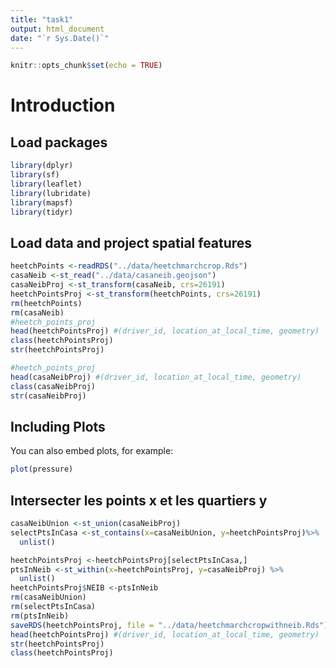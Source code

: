 ```yaml
---
title: "task1"
output: html_document
date: "`r Sys.Date()`"
---
```


```r
knitr::opts_chunk$set(echo = TRUE)
```

# Introduction

## Load packages
```r
library(dplyr) 
library(sf)
library(leaflet)
library(lubridate)
library(mapsf)
library(tidyr)
```
## Load data and project spatial features
```r
heetchPoints <-readRDS("../data/heetchmarchcrop.Rds")
casaNeib <-st_read("../data/casaneib.geojson") 
casaNeibProj <-st_transform(casaNeib, crs=26191)
heetchPointsProj <-st_transform(heetchPoints, crs=26191)
rm(heetchPoints)
rm(casaNeib)
#heetch_points_proj
head(heetchPointsProj) #(driver_id, location_at_local_time, geometry)
class(heetchPointsProj)
str(heetchPointsProj)

#heetch_points_proj
head(casaNeibProj) #(driver_id, location_at_local_time, geometry)
class(casaNeibProj)
str(casaNeibProj)
```
## Including Plots

You can also embed plots, for example:

```r
plot(pressure)
```
## Intersecter les points x et les quartiers y

```r
casaNeibUnion <-st_union(casaNeibProj)
selectPtsInCasa <-st_contains(x=casaNeibUnion, y=heetchPointsProj)%>% 
  unlist() 

heetchPointsProj <-heetchPointsProj[selectPtsInCasa,]
ptsInNeib <-st_within(x=heetchPointsProj, y=casaNeibProj) %>% 
  unlist() 
heetchPointsProj$NEIB <-ptsInNeib
rm(casaNeibUnion)
rm(selectPtsInCasa)
rm(ptsInNeib)
saveRDS(heetchPointsProj, file = "../data/heetchmarchcropwithneib.Rds")
head(heetchPointsProj) #(driver_id, location_at_local_time, geometry)
str(heetchPointsProj)
class(heetchPointsProj)
```



